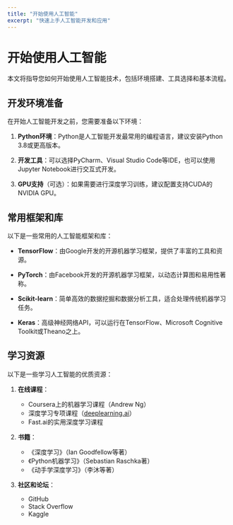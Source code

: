 ```yaml
---
title: "开始使用人工智能"
excerpt: "快速上手人工智能开发和应用"
---
```


# 开始使用人工智能

本文将指导您如何开始使用人工智能技术，包括环境搭建、工具选择和基本流程。

## 开发环境准备

在开始人工智能开发之前，您需要准备以下环境：

1. **Python环境**：Python是人工智能开发最常用的编程语言，建议安装Python 3.8或更高版本。

2. **开发工具**：可以选择PyCharm、Visual Studio Code等IDE，也可以使用Jupyter Notebook进行交互式开发。

3. **GPU支持**（可选）：如果需要进行深度学习训练，建议配置支持CUDA的NVIDIA GPU。

## 常用框架和库

以下是一些常用的人工智能框架和库：

- **TensorFlow**：由Google开发的开源机器学习框架，提供了丰富的工具和资源。

- **PyTorch**：由Facebook开发的开源机器学习框架，以动态计算图和易用性著称。

- **Scikit-learn**：简单高效的数据挖掘和数据分析工具，适合处理传统机器学习任务。

- **Keras**：高级神经网络API，可以运行在TensorFlow、Microsoft Cognitive Toolkit或Theano之上。

## 学习资源

以下是一些学习人工智能的优质资源：

1. **在线课程**：
   - Coursera上的机器学习课程（Andrew Ng）
   - 深度学习专项课程（[deeplearning.ai](https://www.deeplearning.ai/)）
   - Fast.ai的实用深度学习课程

2. **书籍**：
   - 《深度学习》（Ian Goodfellow等著）
   - 《Python机器学习》（Sebastian Raschka著）
   - 《动手学深度学习》（李沐等著）

3. **社区和论坛**：
   - GitHub
   - Stack Overflow
   - Kaggle
